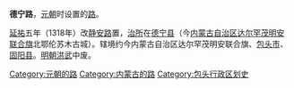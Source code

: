 '''德宁路'''，[[元朝|元朝]]时设置的[[路_(行政区划)|路]]。

[[延祐|延祐]]五年（1318年）改[[静安路|静安路]]置，[[治所|治所]]在[[德宁县|德宁县]]（今[[内蒙古自治区|内蒙古自治区]][[达尔罕茂明安联合旗|达尔罕茂明安联合旗]]北鄂伦苏木古城）。辖境约今内蒙古自治区达尔罕茂明安联合旗、[[包头市|包头市]]、[[固阳县|固阳县]]。[[明朝|明朝]][[洪武|洪武]]中废。

{{元朝行政区划|nocat}}
{{元朝行政区划小作品}}
{{DEFAULTSORT:D}}
[[Category:元朝的路|Category:元朝的路]]
[[Category:内蒙古的路|Category:内蒙古的路]]
[[Category:包头行政区划史|Category:包头行政区划史]]
